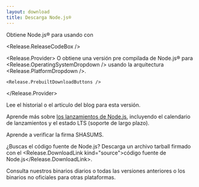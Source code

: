 ```yaml
---
layout: download
title: Descarga Node.js®
---
```


<section>
  Obtiene Node.js® <Release.VersionDropdown /> para <Release.OperatingSystemDropdown /> usando <Release.InstallationMethodDropdown /> con <Release.PackageManagerDropdown />

<Release.ReleaseCodeBox />

  <Release.Provider>
    O obtiene una versión pre compilada de Node.js® para <Release.OperatingSystemDropdown /> usando la arquitectura <Release.PlatformDropdown />.

    <Release.PrebuiltDownloadButtons />

  </Release.Provider>
</section>

<section>
  Lee <Release.ChangelogLink>el historial</Release.ChangelogLink> o <Release.BlogPostLink>el artículo del blog</Release.BlogPostLink> para esta versión.

Aprende más sobre [los lanzamientos de Node.js](/about/previous-releases), incluyendo el calendario de lanzamientos y el estado LTS (soporte de largo plazo).

Aprende a <LinkWithArrow href="https://github.com/nodejs/node#verifying-binaries">verificar</LinkWithArrow> la firma SHASUMS.

¿Buscas el código fuente de Node.js? Descarga un archivo tarball firmado con el <Release.DownloadLink kind="source">código fuente de Node.js</Release.DownloadLink>.

Consulta nuestros binarios <LinkWithArrow href="https://nodejs.org/download/nightly/">diarios</LinkWithArrow> o todas las <LinkWithArrow href="https://nodejs.org/download/release/">versiones anteriores</LinkWithArrow> o los binarios <LinkWithArrow href="https://unofficial-builds.nodejs.org/download/">no oficiales</LinkWithArrow> para otras plataformas.

</section>
